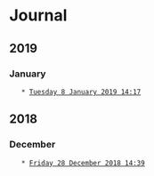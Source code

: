 = Journal =

== 2019 ==

=== January ===
    * [[2019-01-08|Tuesday 8 January 2019 14:17]]

== 2018 ==

=== December ===
    * [[2018-12-28|Friday 28 December 2018 14:39]]


